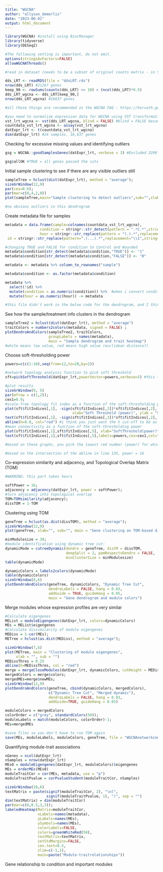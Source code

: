 ```yaml
---
title: "WGCNA"
author: "allyson_demerlis"
date: "2023-06-01"
output: html_document
---
```


```r
library(WGCNA) #install using BiocManager
library(tidyverse)
library(DESeq2)

#The following setting is important, do not omit. 
options(stringsAsFactors=FALSE)
allowWGCNAThreads()

#read in dataset (needs to be a subset of original counts matrix - in SCTLD jamboree, we used a subset of the dds object so I'll follow that code:  https://github.com/ademerlis/sctld_jamboree/blob/master/my_code/sctld_mcav.Rmd)

dds_LRT <- readRDS(file = "ddsLRT.rds")
nrow(dds_LRT) #21267 genes
keep_90 <- rowSums(counts(dds_LRT) >= 10) > (ncol(dds_LRT)*0.5)
dds_LRT_wgcna <- dds_LRT[keep_90,]
nrow(dds_LRT_wgcna) #16637 genes

#all these things are recommended in the WGCNA FAQ : https://horvath.genetics.ucla.edu/html/CoexpressionNetwork/Rpackages/WGCNA/faq.html

#you need to normalize expression data for WGCNA using VST transformation
vst_lrt_wgcna <- vst(dds_LRT_wgcna, blind = FALSE) #blind = FALSE because you want it to take into account the dds model
countdata_vst_lrt_wgcna <- assay(vst_lrt_wgcna)
datExpr_lrt <- t(countdata_vst_lrt_wgcna)
dim(datExpr_lrt) #24 samples, 16,637 genes
```

Checking for excessive missing values and identifying outliers
```r
gsg = WGCNA::goodSamplesGenes(datExpr_lrt, verbose = 3) #Excluded 3209 genes from the calculation due to too many missing samples or zero variance.

gsg$allOK #TRUE = all genes passed the cuts
```

Initial sample clustering to see if there are any visible outliers still
```r
sampleTree = hclust(dist(datExpr_lrt), method = "average");
sizeGrWindow(12,9)
par(cex=0.6);
par(mar=c(0,4,2,0)) 
plot(sampleTree,main="Sample clustering to detect outliers",sub="",xlab="",cex.lab=1.5, cex.axis=1.5,cex.main=2)

#no obvious outliers in this dendrogram
```

Create metadata file for samples
```r
metadata = data.frame(sample=colnames(countdata_vst_lrt_wgcna),
                condition = stringr::str_detect(pattern = ".*C.*",string = colnames(countdata_vst_lrt_wgcna)),
                hour = stringr::str_replace(pattern = "(.).*",replacement="\\1",string = colnames(countdata_vst_lrt_wgcna)),
 id = stringr::str_replace(pattern=".(...).*",replacement="\\1",string=colnames(countdata_vst_lrt_wgcna)))

#changing TRUE and FALSE for condition to Control and Wounded
metadata$condition[str_detect(metadata$condition,"TRUE")] <- "1"
metadata$condition[str_detect(metadata$condition,"FALSE")] <- "0"

metadata <- metadata %>% column_to_rownames("sample")

metadata$condition <- as.factor(metadata$condition)

metadata %>% 
  select(!id) %>% 
  mutate(condition = as.numeric(condition)) %>%  #when i convert condition to numeric, it changed the values so control = 2 and wounded = 1
  mutate(hour = as.numeric(hour)) -> metadata

#this file didn't work in the below code for the dendrogram, and I think it's because the trait data has to be numerical. so remove the ID column and change condition to be binary (0 = wounded, 1 = control)
```


See how the sample/treatment info clusters in the dendrogram
```r
sampleTree2 = hclust(dist(datExpr_lrt), method = "average")
traitColors = numbers2colors(metadata, signed = FALSE) ; 
plotDendroAndColors(sampleTree2, traitColors,
                    groupLabels = names(metadata),
                    main = "Sample dendrogram and trait heatmap")
#white means low value, red means high value (euclidean distance?)
```

Choose soft-thresholding power
```r
powers=c(c(1:10),seq(from=12,to=20,by=2))

#network topology analysis function to pick soft threshold
sft=pickSoftThreshold(datExpr_lrt,powerVector=powers,verbose=5) #this takes a very long time, make sure you run allowWGCNAthreads() beforehand

#plot results
sizeGrWindow(9, 5)
par(mfrow = c(1,2));
cex1=0.9;
#scale-free topology fit index as a function of the soft-thresholding power
plot(sft$fitIndices[,1], -sign(sft$fitIndices[,3])*sft$fitIndices[,2],
                               xlab="Soft Threshold (power)", ylab = "Scale Free Topology Model Fit, signed R^2", type = "n", main = paste("Scale independence"));
text(sft$fitIndices[,1], -sign(sft$fitIndices[,3])*sft$fitIndices[,2], labels = powers, cex=cex1, col="red")
abline(h=0.8, col="red") #i think you just want the h cut-off to be as high as possible and still able to select a number
#mean connectivity as a function of the soft-thresholding power
plot(sft$fitIndices[,1],sft$fitIndices[,5], xlab="SoftThreshold(power)",ylab="MeanConnectivity",type="n", main=paste("Meanconnectivity"))
text(sft$fitIndices[,1],sft$fitIndices[,5],labels=powers,cex=cex1,col="red")

#based on these graphs, you pick the lowest red number (power) for which the scale-free topology index reaches the highest possible number (in this dataset 0.8 instead of 0.9 because it just doesn't reach that high for some reason - lack of homogeneity of samples perhaps?)

#based on the intersection of the abline in line 135, power = 16
```

Co-expression similarity and adjacency, and Topological Overlap Matrix (TOM)
```r
#WARNING: this part takes hours

softPower = 16;
adjacency = adjacency(datExpr_lrt, power = softPower);
#turn adjacency into topological overlap
TOM=TOMsimilarity(adjacency);
dissTOM = 1-TOM
```
Clustering using TOM
```r
geneTree = hclust(as.dist(dissTOM), method = "average");
sizeGrWindow(12,9)
plot(geneTree, xlab="", sub="", main = "Gene clustering on TOM-based dissimilarity", labels = FALSE, hang = 0.04);

```

```r
minModulesize = 30;
#module identification using dynamic tree cut:
dynamicMode = cutreeDynamic(dendro = geneTree, distM = dissTOM,
                            deepSplit = 2, pamRespectsDendro = FALSE,
                            minClusterSize = minModulesize)
table(dynamicMode)
```

```r
dynamicColors = labels2colors(dynamicMode)
table(dynamicColors)
sizeGrWindow(8,6)
plotDendroAndColors(geneTree, dynamicColors, "Dynamic Tree Cut",
                    dendroLabels = FALSE, hang = 0.03,
                    addGuide = TRUE, guideHang = 0.05,
                    main = "Gene dendrogram and module colors")
```

Merge modules whose expression profiles are very similar
```r
#Calculate eigengenes
MEList = moduleEigengenes(datExpr_lrt, colors=dynamicColors)
MEs = MEList$eigengenes
#Calculate dissimilarity of module eigengenes
MEDiss = 1-cor(MEs);
METree = hclust(as.dist(MEDiss), method = "average");

sizeGrWindow(7,6)
plot(METree, main = "Clustering of module eigengenes",
     xlab = "", sub = "")
MEDissThres = 0.25
abline(h=MEDissThres, col = "red")
merge = mergeCloseModules(datExpr_lrt, dynamicColors, cutHeight = MEDissThres, verbose = 3)
mergedColors = merge$colors;
mergedMEs=merge$newMEs;
sizeGrWindow(12,9)
plotDendroAndColors(geneTree, cbind(dynamicColors, mergedColors),
                    c("Dynamic Tree Cut", "Merged dynamic"),
                    dendroLabels = FALSE, hang = 0.03,
                    addGuide=TRUE, guideHang = 0.05)

moduleColors = mergedColors
colorOrder = c("grey", standardColors(50));
moduleLabels = match(moduleColors, colorOrder)-1;
MEs=mergedMEs

#save files so you don't have to run TOM again
save(MEs, moduleLabels, moduleColors, geneTree, file = "WGCNAnetworkconstruction.RData")
```


Quantifying module-trait associations
```r
nGenes = ncol(datExpr_lrt)
nSamples = nrow(datExpr_lrt)
MEs0 = moduleEigengenes(datExpr_lrt, moduleColors)$eigengenes
MEs = orderMEs(MEs0)
moduleTraitCor = cor(MEs, metadata, use = "p")
moduleTraitPvalue = corPvalueStudent(moduleTraitCor, nSamples)

sizeGrWindow(10,6)
textMatrix = paste(signif(moduleTraitCor, 2), "\n(",
                   signif(moduleTraitPvalue, 1), ")", sep = "")
dim(textMatrix) = dim(moduleTraitCor)
par(mar=c(6,8.5,3,3));
labeledHeatmap(Matrix=moduleTraitCor, 
               xLabels=names(metadata), 
               yLabels=names(MEs), 
               ySymbols=names(MEs), 
               colorLabels=FALSE, 
               colors=greenWhiteRed(50), 
               textMatrix=textMatrix, 
               setStdMargins=FALSE, 
               cex.text=0.5, 
               zlim=c(-1,1),
               main=paste("Module-traitrelationships"))
```

Gene relationship to condition and important modules
```r

```

